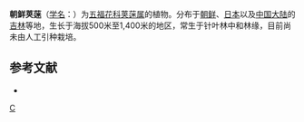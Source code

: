 {{Speciesbox 
| taxon = Viburnum koreanum
| authority = [[中井猛之进|Nakai]]
}}
'''朝鲜荚蒾'''（[[学名|学名]]：{{lang|la|''Viburnum koreanum''}}）为[[五福花科|五福花科]][[荚蒾属|荚蒾属]]的植物。分布于[[朝鲜|朝鲜]]、[[日本|日本]]以及[[中国大陆|中国大陆]]的[[吉林|吉林]]等地，生长于海拔500米至1,400米的地区，常生于针叶林中和林缘，目前尚未由人工引种栽培。

== 参考文献 ==
<div class="references-small">
* {{cite web| url =http://www.bioinfo.cn/db05/KmzwSpecies.php?action=view&id=23738| title =朝鲜荚蒾| work =《中国高等植物数据库全库》| publisher =中国科学院微生物研究所| author =昆明植物研究所| accessdate =2009-02-25| deadurl =yes| archiveurl =https://web.archive.org/web/20160305044102/http://www.bioinfo.cn/db05/KmzwSpecies.php?action=view&id=23738| archivedate =2016-03-05}}
</div>
{{Taxonbar|from=Q6785953}}

[[Category:荚蒾属|C]]